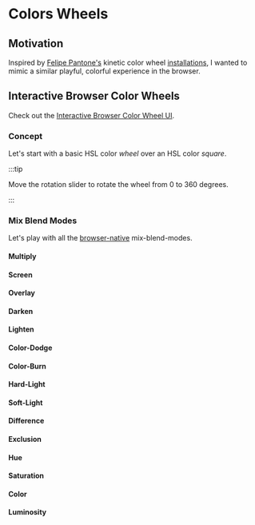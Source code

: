 # Colors Wheels

## Motivation

Inspired by [Felipe Pantone's](https://www.felipepantone.com/) kinetic color wheel [installations](https://www.instagram.com/reel/CzV_9kcoRdO/), I wanted to mimic a similar playful, colorful experience in the browser.

## Interactive Browser Color Wheels

Check out the [Interactive Browser Color Wheel UI](/color-wheel).


### Concept

Let's start with a basic HSL color _wheel_ over an HSL color _square_.

:::tip

Move the rotation slider to rotate the wheel from 0 to 360 degrees.

:::

<InteractiveColorWheel />

### Mix Blend Modes

Let's play with all the [browser-native](https://developer.mozilla.org/en-US/docs/Web/CSS/mix-blend-mode) mix-blend-modes.

#### Multiply

<InteractiveColorWheel mixBlendMode="multiply" />

#### Screen

<InteractiveColorWheel mixBlendMode="screen" />

#### Overlay

<InteractiveColorWheel mixBlendMode="overlay" />

#### Darken

<InteractiveColorWheel mixBlendMode="darken" />

#### Lighten

<InteractiveColorWheel mixBlendMode="lighten" />

#### Color-Dodge

<InteractiveColorWheel mixBlendMode="color-dodge" />

#### Color-Burn

<InteractiveColorWheel mixBlendMode="color-burn" />

#### Hard-Light

<InteractiveColorWheel mixBlendMode="hard-light" />

#### Soft-Light

<InteractiveColorWheel mixBlendMode="soft-light" />

#### Difference

<InteractiveColorWheel mixBlendMode="difference" />

#### Exclusion

<InteractiveColorWheel mixBlendMode="exclusion" />


#### Hue

<InteractiveColorWheel mixBlendMode="hue" />


#### Saturation

<InteractiveColorWheel mixBlendMode="saturation" />

#### Color

<InteractiveColorWheel mixBlendMode="color" />

#### Luminosity

<InteractiveColorWheel mixBlendMode="luminosity" />
